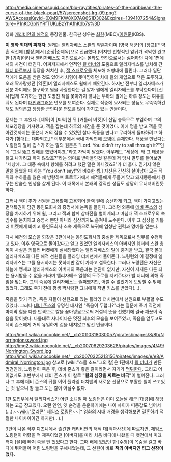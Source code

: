 http://media.cinemasquid.com/blu-ray/titles/pirates-of-the-caribbean-the-curse-of-the-black-pearl/57/screenshot-lrg-09.png?AWSAccessKeyId=0XM9FKW8XQ7AQ6S1D302&Expires=1394107254&Signature=P1nKCGpNYRfTUKuBzYhAfhKdb7s%3D

영화 [[캐리비안의 해적]]의 등장인물. 한국판 성우는 [[최한]](MBC)/[[이원준]](KBS).

'''이 영화 최대의 피해자'''. 원래는 [[엘리자베스 스완]]의 [[약혼자]]이며 [영국 해군]의 [장교][* 약혼 직전에 [함장]에서 [준장|준제독]으로 진급했다.]이지만 전형적인 앞뒤가 꽉막힌 완고한 [귀족]이라서 엘리자베스도 지인으로서는 몰라도 연인으로서는 싫어하던 차에 1편에서의 사건이 터진다. 어찌저찌해서 연적인 [[윌 터너]]의 도움으로 엘리자베스를 납치해 간 [[헥터 바르보사]] 일당을 처치한 후, [[잭 스패로우]]를 체포해 처형대에 올린다. 그러나 일단 잭에게 도움을 받은 것도 있어서 처형이 못마땅하던 차에 윌의 개입으로 잭은 도주하고, 오래 짝사랑했던 [약혼]녀 엘리자베스도 윌에게 빼앗긴다. 하지만 전부터 엘리자베스가 신분 차이에도 불구하고 윌을 사랑한다는 걸 알자 윌에게 엘리자베스를 부탁한다며 [신사]답게 포기하는 한편 도망친 잭을 쫓아가지 않냐는 부하의 말에는 하루 정도는 여유를 줘도 된다며 [[대인배]]그러운 면모를 보여준다. 실제로 작중에 묘사되는 성품도 무뚝뚝하긴해도 정의롭고 당당한 군인다운 면모를 많이 가지고 있는 인물이다.

문제는 그 후였다. [제독]이 [퇴역]한 뒤 [커틀러 버켓]이 신임 총독으로 부임하며 그의 체포영장을 가져왔고, 잭을 잡는데 하루의 시간을 준 것이었다. 이에 명을 받고 잭을 쫓아간것까지는 좋은데 거의 잡을 수 있었던 찰나 폭풍을 만나고 무리하게 돌파하려고 하다가 [함대]는 대파되고,[* 이부분에서 국내 자막판에 [[오역]]이 존재한다. 태풍을 만났다는 노링턴의 말에 깁스가 하는 말의 원문은 "Lord. You didn't try to sail through it?"인데 "그걸 뚫고 항해를 했었어야죠."라고 자막이 달렸다. 아무래도 "세상에. 왜 그 태풍을 뚫고 나가려고 하지 않았죠?"라는 의미로 받아들인것 같은데 저 당시 말투를 들어보면 "세상에. 그 태풍 속에서 항해를 하려고 했단 말은 아니겠죠?"가 더 옳다. 믿기지 않은 말을 들었을 때 하는 "You don't say!"와 비슷한 셈.] 자신은 간신히 살아남아 모든 직위와 수하들을 잃은 채 방랑하며 토르투가에서 해적들에게 두들겨 맞고 돼지똥통에서 뒹구는 안습한 인생을 살게 된다. 이 대목에서 본래의 강직한 성품도 상당히 무너져버린듯 하다. 

그러나 잭이 추가 선원을 고용할때 고용되어 블랙 펄에 승선하게 되고, 잭이 가지고있는 면책특권이 담긴 동인도회사의 증명서에 눈독을 들인다. 그러던 와중에 [[데비 존스]]의 심장을 차지하기 위해 윌, 그리고 잭과 함께 삼파전을 벌이게되고 마침내 잭 스패로우의 속임수를 눈치채고 증명서 뿐만 아니라 심장까지도 훔쳐내 도주한다. 이후 그 심장을 커틀러 버켓에게 바치고 동인도회사 소속 제독으로 복귀해 엄청난 권력과 명예를 얻는다.

다시 예전의 모습을 되찾은 3편에서는 동인도회사의 충실한 제독으로서 임무를 수행하고 있다. 이후 영국으로 돌아갔다고 알고 있었던 엘리자베스의 아버지인 웨더비 스완 총독이 사실은 커틀러 버켓에게 살해당했다는 엘리자베스의 말에 충격을 받고, 결국 몰래 엘리자베스와 다른 해적 선원들을 플라잉 더치맨에서 풀어준다. 노링턴의 이 결정에 엘리자베스는 그를 용서하지는 못하지만 같이 가자고 설득한다. 그러나 노링턴은 자신은 하늘에 맹세코 엘리자베스의 아버지의 죽음과는 연관이 없지만, 자신이 저지른 다른 죄는 용서받을 수 없을 거라며 엘리자베스 일행의 도주로를 지켜주다가 빌 터너에 의해 죽임을 맞는다. 그의 죽음에 엘리자베스는 슬퍼했지만, 어쩔 수 없었기에 도망칠 수 밖에 없었다. 그래도 죽기 전에 평생 짝사랑한 그녀에게 작별 키스를 받았다(…).

죽음을 맞기 직전, 죽은 자들이 선원으로 있는 플라잉 더치맨에서 선원으로 부활할 수도 있었다. 그러나 [[데비 존스]]의 유명한 대사인 "죽음이 두렵나?"라는 질문에 죽기 직전에 마지막 힘을 다한 반격으로 칼을 꽂아넣음으로써 거절의 뜻을 전했기에 결국 깨끗이 죽음을 맞이했다. 나름대로 사나이다운 멋진 최후의 모습을 보여주었고, 죽음을 앞두고도 데비 존스에게 거의 유일하게 겁을 내지않고 맞선 인물이다.

http://img1.wikia.nocookie.net/__cb20110318030057/pirates/images/8/8b/Norringtonssword.jpg
http://img2.wikia.nocookie.net/__cb20070629203628/pirates/images/4/49/Norrington_Sword.jpg
http://img1.wikia.nocookie.net/__cb20070325213156/pirates/images/e/e8/Admiral_Norrington.jpg
참고로 [wiki:"스몰 소드"그의 칼]은 1편에서 [[윌 터너]]가 만든 명검인데, 노링턴이 죽은 후, 데비 존스가 좋은 칼이라면서 자기가 [[먹튀]]한다. 그리고 어이없게도 후반부에서 데비 존스가 이 칼로 '''"윌의 심장을 찌르는 비극"'''이 벌어진다. 그러나 그 후에 데비 존스의 뒤를 이어 플라잉 더치맨의 새로운 선장으로 부활한 윌이 쓰고있는 것 같으니 참 돌고 도는 칼이 아닐수 없다.

1편 도입부에서 엘리자베스가 어린 소녀일 때 노링턴은 이미 오늘날 해군 [대령]에 해당하는 고급 장교였다. 오랜 인연, 옛 순정을 운운하기에는 나이 차이가 띠동갑도 넘어서(…).~~[[wiki:"로리콘" 제임스 로링턴]]~~[* 영화의 시대 배경을 생각해보면 결혼하기 적절한 나이차이이긴 하지만(…).]

3편이 나온 직후 디즈니에서 출간한 캐리비안의 해적 대[백과사전]에 따르자면, 제임스 노링턴이 어렸을 적 제독이었던 [아버지]를 따라 처음 바다에 나왔을 때 뱃전에서 미끄러져 [물]에 빠져 죽을 뻔 했었다고 한다. 그때 배에 있었던 한 [수병]이 목숨을 걸고 바다에 뛰어들어 어린 노링턴을 구해내었는데, 그 선원이 바로 '''잭의 아버지인 티그 선장이었다.'''

